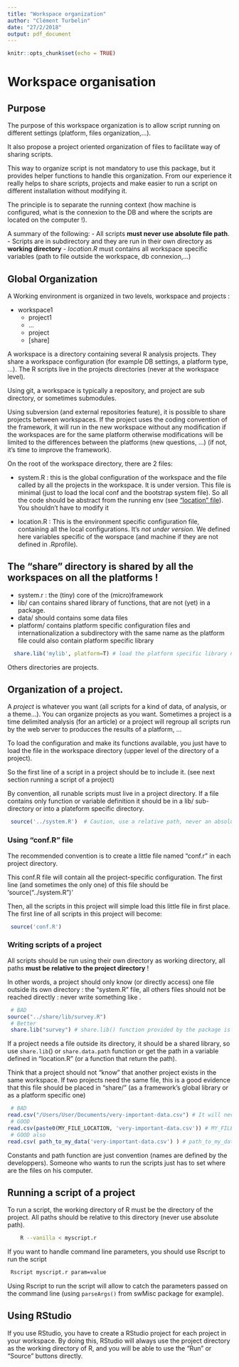 ```yaml
---
title: "Workspace organization"
author: "Clément Turbelin"
date: "27/2/2018"
output: pdf_document
---
```


```r
knitr::opts_chunk$set(echo = TRUE)
```

# Workspace organisation 

## Purpose
The purpose of this workspace organization is to allow script running on different settings (platform, files organization,...).

It also propose a project oriented organization of files to facilitate way of sharing scripts.

This way to organize script is not mandatory to use this package, but it provides helper functions to handle this organization. From our experience it really helps to share scripts, projects and make easier to run a script on different installation without modifying it.

The principle is to separate the running context (how machine is configured, what is the connexion to the DB and where the scripts are located on the computer !).

A summary of the following:
 - All scripts **must never use absolute file path**.
 - Scripts are in subdirectory and they are run in their own directory as **working directory**
 - *location.R* must contains all workspace specific variables (path to file outside the workspace, db connexion,...) 

## Global Organization

A Working environment is organized in two levels, workspace and projects :

 - workspace1 
     - project1 
     - ...
     - project
     - [share]

A workspace is a directory containing several R analysis projects. They share a workspace configuration (for example DB settings, a platform type, ...). The R scripts live in the projects directories (never at the workspace level).

Using git, a workspace is typically a repository, and project are sub directory, or sometimes submodules.

Using subversion (and external repositories feature), it is possible to share projects between workspaces. If the project uses the coding convention of the framework, it will run in the new workspace without any modification if the workspaces are for the same platform otherwise modifications will be limited to the differences between the platforms (new questions, ...) (if not, it's time to improve the framework).

On the root of the workspace directory, there are 2 files:

 * system.R : this is the global configuration of the workspace and the file called by all the projects in the workspace. It is under version. This file is minimal (just to load the local conf and the bootstrap system file). So all the code should be abstract from the running env (see ["location" file](doc-local_config.html)). You shouldn't have to modify it
 
 * location.R : This is the environment specific configuration file, containing all the local configurations. It's *not under version*. We defined here variables specific of the worspace (and machine if they are not defined in .Rprofile).

## The "share" directory is shared by all the workspaces on all the platforms !

 * system.r : the (tiny) core of the (micro)framework
 * lib/ can contains shared library of functions, that are not (yet) in a package.
 * data/ should contains some data files
 * platform/ contains platform specific configuration files and internationalization a subdirectory with the same name as the platform file could also contain platform specific library

```r{eval=FALSE}
  share.lib('mylib', platform=T) # load the platform specific library named mylib
```
Others directories are projects.

## Organization of a project.

A *project* is whatever you want (all scripts for a kind of data, of analysis, or a theme...). You can organize projects as you want. Sometimes a project is a time delimited analysis (for an article) or a project will regroup all scripts run by the web server to producces the results of a platform, ...

To load the configuration and make its functions available, you just have to load the file in the workspace directory (upper level of the directory of a project).

So the first line of a script in a project should be to include it. (see next section running a script of a project)

By convention, all runable scripts must live in a project directory. If a file contains only function or variable definition it should be in a lib/ sub-directory or into a plateform specific directory.

```r
 source('../system.R')  # Caution, use a relative path, never an absolute path
```

### Using "conf.R" file
The recommended convention is to create a little file named "conf.r" in each project directory.

This conf.R file will contain all the project-specific configuration.
The first line (and sometimes the only one) of this file should be 'source("../system.R")'

Then, all the scripts in this project will simple load this little file in first place. The first line of all scripts in this project will become:

```r
 source('conf.R')
```

### Writing scripts of a project

All scripts should be run using their own directory as working directory, all paths **must be relative to the project directory** !

In other words, a project should only know (or directly access) one file outside its own directory : the "system.R" file, all others files should not be reached directly : never write something like . 

```r
 # BAD
source("../share/lib/survey.R")
 # Better
 share.lib("survey") # share.lib() function provided by the package is dedicated to load library in share/lib/ wherever it is located.
```

If a project needs a file outside its directory, it should be a shared library, so use `share.lib`() or `share.data.path` function or get the path in a variable defined in "location.R" (or a function that return the path).

Think that a project should not "know" that another project exists in the same workspace. If two projects need the same file, this is a good evidence that this file should be placed in "share/" (as a framework's global library or as a platform specific one)

```r
 # BAD
read.csv("/Users/User/Documents/very-important-data.csv") # It will never work on someone else's computer
 # GOOD
read.csv(paste0(MY_FILE_LOCATION, 'very-important-data.csv')) # MY_FILE_LOCATION is defined in the location.R at the workspace root dir.
 # GOOD also
read.csv( path_to_my_data('very-important-data.csv') ) # path_to_my_data() returns the path of a file in a location, it's defined in location.R

```

Constants and path function are just convention (names are defined by the developpers). Someone who wants to run the scripts just has to set where are the files on his computer.


## Running a script of a project

To run a script, the working directory of R must be the directory of the project. All paths should be relative to this directory (never use absolute path).

```bash
    R --vanilla < myscript.r 
```

If you want to handle command line parameters, you should use Rscript to run the script

```bash
 Rscript myscript.r param=value
```

Using Rscript to run the script will allow to catch the parameters passed on the command line (using `parseArgs()` from swMisc package for example).

## Using RStudio

If you use RStudio, you have to create a RStudio project for each project in your workspace. By doing this, RStudio will always use the project directory as the working directory of R, and you will be able to use
the "Run" or "Source" buttons directly.
